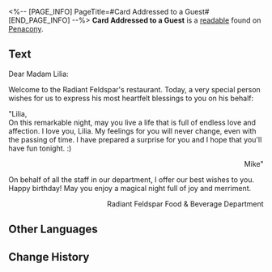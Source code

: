 <%-- [PAGE_INFO]
PageTitle=#Card Addressed to a Guest#
[END_PAGE_INFO] --%>
{{Readable Infobox
|id           = 367
|partIds      = 190662
|title        = 
|image        = Item Penacony Readable 2.png
|world        = Penacony
|parts        = 1
|author       = <!--to be added-->
|description  = A card handwritten by an airship server to welcome guests aboard.
|part1        = Card Addressed to a Guest
|source1      = {{cx|Source missing}}
|characters   = 
|factions     = 
}}
'''Card Addressed to a Guest''' is a [[readable]] found on [[Penacony]].
<!--
==Location==
{{Map Embed|<map name>|<marker id>}}
-->
==Text==
Dear Madam Lilia:

Welcome to the Radiant Feldspar's restaurant. Today, a very special person wishes for us to express his most heartfelt blessings to you on his behalf:

"Lilia,<br />On this remarkable night, may you live a life that is full of endless love and affection. I love you, Lilia. My feelings for you will never change, even with the passing of time. I have prepared a surprise for you and I hope that you'll have fun tonight. :)<br /><div align="right">Mike"</div>

On behalf of all the staff in our department, I offer our best wishes to you. Happy birthday! May you enjoy a magical night full of joy and merriment.

<div align="right">Radiant Feldspar Food & Beverage Department</div>

<!--
==Trivia==
* 
-->
==Other Languages==
{{Other Languages
|en   = Card Addressed to a Guest
|zhs  = 写给住客的贺卡
|zht  = 寫給住客的賀卡
|ja   = 乗客に書いたグリーティングカード
|ko   = 승객에게 보내는 환영 카드
|es   = Tarjeta dirigida a un invitado
|fr   = Carte à l'intention d'un passager
|ru   = Открытка для гостя
|th   = การ์ดอวยพรแด่แขกผู้มาเยือน
|vi   = Thiệp Mừng Viết Cho Khách Lưu Trú
|de   = An einen Gast adressierte Karte
|id   = Kartu Ucapan yang Ditulis untuk Tamu
|pt   = Cartão Endereçado a uma Visitante
}}

==Change History==
{{Change History|2.3}}